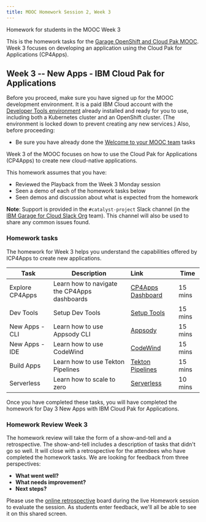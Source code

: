 ```yaml
---
title: MOOC Homework Session 2, Week 3
---
```


<PageDescription>

Homework for students in the MOOC Week 3

</PageDescription>

This is the homework tasks for the [Garage OpenShift and Cloud Pak MOOC](/homework/teams). Week 3 focuses on developing an application using the Cloud Pak for Applications (CP4Apps).

## Week 3 -- New Apps - IBM Cloud Pak for Applications

<InlineNotification>

Before you proceed, make sure you have signed up for the MOOC development environment. It is a paid IBM Cloud account with the [Developer Tools environment](/overview) already installed and ready for you to use, including both a Kubernetes cluster and an OpenShift cluster. (The environment is locked down to prevent creating any new services.) Also, before proceeding:
- Be sure you have already done the [Welcome to your MOOC team](/homework/teams) tasks

</InlineNotification>

Week 3 of the MOOC focuses on how to use the Cloud Pak for Applications (CP4Apps) to create new cloud-native applications.

This homework assumes that you have:
 - Reviewed the Playback from the Week 3 Monday session
 - Seen a demo of each of the homework tasks below
 - Seen demos and discussion about what is expected from the homework

<InlineNotification>

**Note**: Support is provided in the `#catalyst-project` Slack channel (in the [IBM Garage for Cloud Slack Org](http://ibm-garage.slack.com) team). This channel will also be used to share any common issues found.

</InlineNotification>

### Homework tasks

The homework for Week 3 helps you understand the capabilities offered by ICP4Apps to create new applications. 


| Task                            | Description         | Link        | Time    |
| --------------------------------| ------------------  |:----------- |---------|
| Explore CP4Apps | Learn how to navigate the CP4Apps dashboards | [CP4Apps Dashboard](/practical/cp4apps#cp4apps-dashboard) | 15 mins |
| Dev Tools | Setup Dev Tools |[Setup Tools](/practical/cp4apps#new-apps-with-appsody-cli) | 15 mins |
| New Apps - CLI | Learn how to use Appsody CLI |[Appsody](/practical/cp4apps#new-apps-with-appsody-cli) | 15 mins |
| New Apps - IDE | Learn how to use CodeWind |[CodeWind](/practical/cp4apps#new-apps-with-codewind) | 15 mins |
| Build Apps | Learn how to use Tekton Pipelines | [Tekton Pipelines](/practical/cp4apps#build-apps-with-tekton-pipelines) | 15 mins |
| Serverless | Learn how to scale to zero | [Serverless](/practical/cp4apps#scale-to-zero-serverless) | 10 mins |


Once you have completed these tasks, you will have completed the homework for Day 3 New Apps with IBM Cloud Pak for Applications. 

### Homework Review Week 3

The homework review will take the form of a show-and-tell and a retrospective. The show-and-tell includes a description of tasks that didn't go so well. It will close with a retrospective for the attendees who have completed the homework tasks. We are looking for feedback from three perspectives:

- **What went well?**
- **What needs improvement?**
- **Next steps?**

Please use the [online retrospective](https://reetro-io.herokuapp.com/board/5dd8b70091a43c001725ade8/5dd8b77791a43c001725adf2) board during the live Homework session to evaluate the session. As students enter feedback, we'll all be able to see it on this shared screen.
